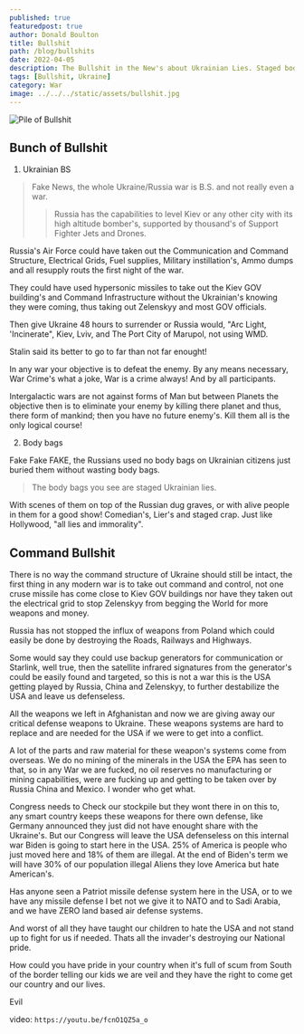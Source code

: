 ```yaml
---
published: true
featuredpost: true
author: Donald Boulton
title: Bullshit
path: /blog/bullshits
date: 2022-04-05
description: The Bullshit in the New's about Ukrainian Lies. Staged body bag scenes and executions, Destruction of there own city's
tags: [Bullshit, Ukraine]
category: War 
image: ../../../static/assets/bullshit.jpg
---
```


![Pile of Bullshit](../../../static/assets/bullshit.jpg)

## Bunch of Bullshit

1. Ukrainian BS

> Fake News, the whole Ukraine/Russia war is B.S. and not really even a war.
>
> > Russia has the capabilities to level Kiev or any other city with its high altitude bomber's, supported by thousand's of Support Fighter Jets and Drones. 

Russia's Air Force could have taken out the Communication and Command Structure, Electrical Grids, Fuel supplies, Military instillation's, Ammo dumps and all resupply routs the first night of the war.

They could have used hypersonic missiles to take out the Kiev GOV building's and Command Infrastructure without the Ukrainian's knowing they were coming, thus taking out Zelenskyy and most GOV officials. 

Then give Ukraine 48 hours to surrender or Russia would, "Arc Light, 'Incinerate", Kiev, Lviv, and The Port City of Marupol, not using WMD.

Stalin said its better to go to far than not far enought!

In any war your objective is to defeat the enemy. By any means necessary, War Crime's what a joke, War is a crime always! And by all participants.

Intergalactic wars are not against forms of Man but between Planets the objective then is to eliminate your enemy by killing there planet and thus, there form of mankind; then you have no future enemy's. Kill them all is the only logical course!

2. Body bags

Fake Fake FAKE, the Russians used no body bags on Ukrainian citizens just buried them without wasting body bags.

> The body bags you see are staged Ukrainian lies. 

With scenes of them on top of the Russian dug graves, or with alive people in them for a good show! Comedian's, Lier's and staged crap. Just like Hollywood, "all lies and immorality".

## Command Bullshit

There is no way the command structure of Ukraine should still be intact, the first thing in any modern war is to take out command and control, not one cruse missile has come close to Kiev GOV buildings nor have they taken out the electrical grid to stop Zelenskyy from begging the World for more weapons and money. 

Russia has not stopped the influx of weapons from Poland which could easily be done by destroying the Roads, Railways and Highways.
 
Some would say they could use backup generators for communication or Starlink, well true, then the satellite infrared signatures from the generator's could be easily found and targeted, so this is not a war this is the USA getting played by Russia, China and Zelenskyy, to further destabilize the USA and leave us defenseless. 

All the weapons we left in Afghanistan and now we are giving away our critical defense weapons to Ukraine. These weapons systems are hard to replace and are needed for the USA if we were to get into a conflict.

A lot of the parts and raw material for these weapon's systems come from overseas. We do no mining of the minerals in the USA the EPA has seen to that, so in any War we are fucked, no oil reserves no manufacturing or mining capabilities, were are fucking up and getting to be taken over by Russia China and Mexico. I wonder who get what. 

Congress needs to Check our stockpile but they wont there in on this to, any smart country keeps these weapons for there own defense, like Germany announced they just did not have enought share with the Ukraine's. But our Congress will leave the USA defenseless on this internal war Biden is going to start here in the USA. 25% of America is people who just moved here and 18% of them are illegal. At the end of Biden's term we will have 30% of our population illegal Aliens they love America but hate American's.

Has anyone seen a Patriot missile defense system here in the USA, or to we have any missile defense I bet not we give it to NATO and to Sadi Arabia, and we have ZERO land based air defense systems.

And worst of all they have taught our children to hate the USA and not stand up to fight for us if needed. Thats all the invader's destroying our National pride.

How could you have pride in your country when it's full of scum from South of the border telling our kids we are veil and they have the right to come get our country and our lives.

Evil

video: `https://youtu.be/fcnO1QZ5a_o`









<WavyHr className='mt-1 mb-1 text-fuchsia-600' />
